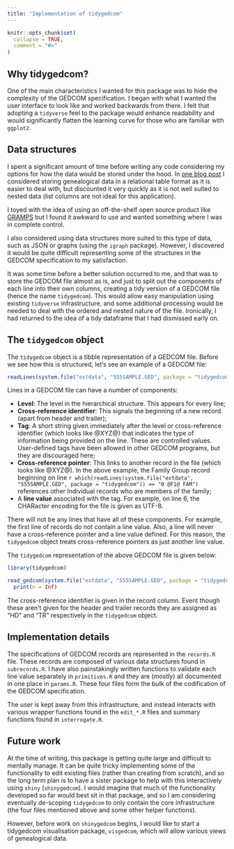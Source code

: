 ```yaml
---
title: "Implementation of tidygedcom"
---
```


```r
knitr::opts_chunk$set(
  collapse = TRUE,
  comment = "#>"
)
```


## Why tidygedcom?

One of the main characteristics I wanted for this package was to hide the complexity of the GEDCOM specification. I began with what I wanted the user interface to look like and worked backwards from there. I felt that adopting a `tidyverse` feel to the package would enhance readability and would significantly flatten the learning curve for those who are familiar with `ggplot2`.

## Data structures

I spent a significant amount of time before writing any code considering my options for how the data would be stored under the hood. In [one blog post](https://r-house.netlify.com/2019/12/30/can-genealogical-data-be-tidy/) I considered storing genealogical data in a relational table format as it is easier to deal with, but discounted it very quickly as it is not well suited to nested data (list columns are not ideal for this application).

I toyed with the idea of using an off-the-shelf open source product like [GRAMPS](https://gramps-project.org/blog/) but I found it awkward to use and wanted something where I was in complete control.

I also considered using data structures more suited to this type of data, such as JSON or graphs (using the `igraph` package). However, I discovered it would be quite difficult representing some of the structures in the GEDCOM specification to my satisfaction.

It was some time before a better solution occurred to me, and that was to store the GEDCOM file almost as is, and just to split out the components of each line into their own columns, creating a tidy version of a GEDCOM file (hence the name `tidygedcom`). This would allow easy manipulation using existing `tidyverse` infrastructure, and some additional processing would be needed to deal with the ordered and nested nature of the file. Ironically, I had returned to the idea of a tidy dataframe that I had dismissed early on.

## The `tidygedcom` object

The `tidygedcom` object is a tibble representation of a GEDCOM file. Before we see how this is structured, let's see an example of a GEDCOM file:

```r
readLines(system.file("extdata", "555SAMPLE.GED", package = "tidygedcom"))
```

Lines in a GEDCOM file can have a number of components:

* **Level**: The level in the hierarchical structure. This appears for every line;
* **Cross-reference identifier**: This signals the beginning of a new record (apart from header and trailer);
* **Tag**: A short string given immediately after the level or cross-reference identifier (which looks like @XYZ@) that indicates the type of information being provided on the line. These are controlled values. User-defined tags have been allowed in other GEDCOM programs, but they are discouraged here;
* **Cross-reference pointer**: This links to another record in the file (which looks like @XYZ@). In the above example, the Family Group record beginning on line `r which(readLines(system.file("extdata", "555SAMPLE.GED", package = "tidygedcom")) == "0 @F1@ FAM")` references other Individual records who are members of the family;
* A **line value** associated with the tag. For example, on line 6, the CHARacter encoding for the file is given as UTF-8.

There will not be any lines that have all of these components. For example, the first line of records do not contain a line value. Also, a line will never have a cross-reference pointer and a line value defined. For this reason, the `tidygedcom` object treats cross-reference pointers as just another line value.

The `tidygedcom` representation of the above GEDCOM file is given below:

```r
library(tidygedcom)

read_gedcom(system.file("extdata", "555SAMPLE.GED", package = "tidygedcom")) %>% 
  print(n = Inf)
```

The cross-reference identifier is given in the record column. Event though these aren't given for the header and trailer records they are assigned as "HD" and "TR" respectively in the `tidygedcom` object.

## Implementation details

The specifications of GEDCOM records are represented in the `records.R` file. These records are composed of various data structures found in `subrecords.R`. I have also painstakingly written functions to validate each line value separately in `primitives.R` and they are (mostly) all documented in one place in `params.R`. These four files form the bulk of the codification of the GEDCOM specification.

The user is kept away from this infrastructure, and instead interacts with various wrapper functions found in the `edit_*.R` files and summary functions found in `interrogate.R`.

## Future work

At the time of writing, this package is getting quite large and difficult to mentally manage. It can be quite tricky implementing some of the functionality to edit existing files (rather than creating from scratch), and so the long term plan is to have a sister package to help with this interactively using `shiny` (`shinygedcom`). I would imagine that much of the functionality developed so far would best sit in that package, and so I am considering eventually de-scoping `tidygedcom` to only contain the core infrastructure (the four files mentioned above and some other helper functions).

However, before work on `shinygedcom` begins, I would like to start a tidygedcom visualisation package, `visgedcom`, which will allow various views of genealogical data.




